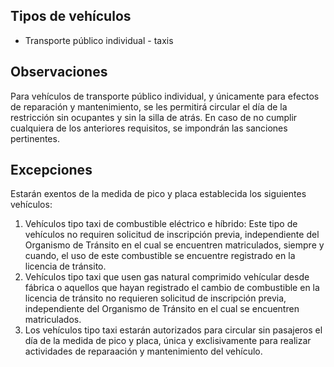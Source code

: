 ## Tipos de vehículos

- Transporte público individual - taxis

## Observaciones

Para vehículos de transporte público individual, y únicamente para efectos de reparación y mantenimiento, se les permitirá circular el día de la restricción sin ocupantes y sin la silla de atrás. En caso de no cumplir cualquiera de los anteriores requisitos, se impondrán las sanciones pertinentes.

## Excepciones

Estarán exentos de la medida de pico y placa establecida los siguientes vehículos:

1. Vehículos tipo taxi de combustible eléctrico e híbrido: Este tipo de vehículos no requiren solicitud de inscripción previa, independiente del Organismo de Tránsito en el cual se encuentren matriculados, siempre y cuando, el uso de este combustible se encuentre registrado en la licencia de tránsito.
2. Vehículos tipo taxi que usen gas natural comprimido vehícular desde fábrica o aquellos que hayan registrado el cambio de combustible en la licencia de tránsito no requieren solicitud de inscripción previa, independiente del Organismo de Tránsito en el cual se encuentren matriculados.
3. Los vehículos tipo taxi estarán autorizados para circular sin pasajeros el día de la medida de pico y placa, única y exclisivamente para realizar actividades de reparaación y mantenimiento del vehículo.
